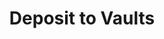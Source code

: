 ---
title: "Deposit to Vaults"
description: "How to deposit assets as collateral in the protocol"
icon: "piggy-bank"
---